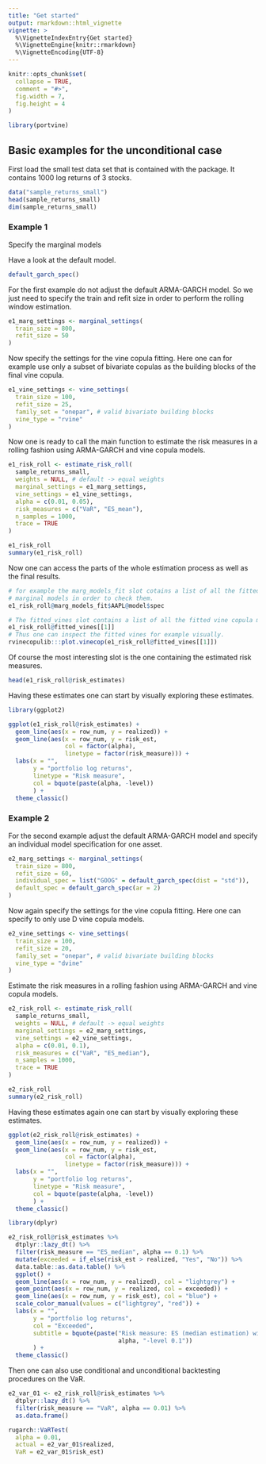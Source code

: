 ```yaml
---
title: "Get started"
output: rmarkdown::html_vignette
vignette: >
  %\VignetteIndexEntry{Get started}
  %\VignetteEngine{knitr::rmarkdown}
  %\VignetteEncoding{UTF-8}
---
```


```r
knitr::opts_chunk$set(
  collapse = TRUE,
  comment = "#>",
  fig.width = 7,
  fig.height = 4
)
```

```r
library(portvine)
```


## Basic examples for the unconditional case

First load the small test data set that is contained with the package. It contains 1000 log returns of 3 stocks.

```r
data("sample_returns_small")
head(sample_returns_small)
dim(sample_returns_small)
```
### Example 1

Specify the marginal models

Have a look at the default model.

```r
default_garch_spec()
```


For the first example do not adjust the default ARMA-GARCH model. So we just need to specify the train and refit size in order to perform the rolling window estimation.

```r
e1_marg_settings <- marginal_settings(
  train_size = 800,
  refit_size = 50
)
```

Now specify the settings for the vine copula fitting. Here one can for example use only a subset of bivariate copulas as the building blocks of the final vine copula.

```r
e1_vine_settings <- vine_settings(
  train_size = 100,
  refit_size = 25,
  family_set = "onepar", # valid bivariate building blocks
  vine_type = "rvine"
)
```

Now one is ready to call the main function to estimate the risk measures in a rolling fashion using ARMA-GARCH and vine copula models.

```r
e1_risk_roll <- estimate_risk_roll(
  sample_returns_small,
  weights = NULL, # default -> equal weights
  marginal_settings = e1_marg_settings,
  vine_settings = e1_vine_settings,
  alpha = c(0.01, 0.05),
  risk_measures = c("VaR", "ES_mean"),
  n_samples = 1000,
  trace = TRUE
)
```

```r
e1_risk_roll
summary(e1_risk_roll)
```

Now one can access the parts of the whole estimation process as well as the final results.

```r
# for example the marg_models_fit slot cotains a list of all the fitted 
# marginal models in order to check them.
e1_risk_roll@marg_models_fit$AAPL@model$spec
```

```r
# The fitted_vines slot contains a list of all the fitted vine copula models
e1_risk_roll@fitted_vines[[1]]
# Thus one can inspect the fitted vines for example visually.
rvinecopulib:::plot.vinecop(e1_risk_roll@fitted_vines[[1]])
```

Of course the most interesting slot is the one containing the estimated risk measures.

```r
head(e1_risk_roll@risk_estimates)
```

Having these estimates one can start by visually exploring these estimates.

```r
library(ggplot2)

ggplot(e1_risk_roll@risk_estimates) +
  geom_line(aes(x = row_num, y = realized)) +
  geom_line(aes(x = row_num, y = risk_est,
                col = factor(alpha),
                linetype = factor(risk_measure))) +
  labs(x = "",
       y = "portfolio log returns",
       linetype = "Risk measure",
       col = bquote(paste(alpha, -level))
       ) +
  theme_classic()
```


### Example 2

For the second example adjust the default ARMA-GARCH model and specify an individual model specification for one asset.

```r
e2_marg_settings <- marginal_settings(
  train_size = 800,
  refit_size = 60,
  individual_spec = list("GOOG" = default_garch_spec(dist = "std")),
  default_spec = default_garch_spec(ar = 2)
)
```

Now again specify the settings for the vine copula fitting. Here one can specify to only use D vine copula models.

```r
e2_vine_settings <- vine_settings(
  train_size = 100,
  refit_size = 20,
  family_set = "onepar", # valid bivariate building blocks
  vine_type = "dvine"
)
```

Estimate the risk measures in a rolling fashion using ARMA-GARCH and vine copula models.

```r
e2_risk_roll <- estimate_risk_roll(
  sample_returns_small,
  weights = NULL, # default -> equal weights
  marginal_settings = e2_marg_settings,
  vine_settings = e2_vine_settings,
  alpha = c(0.01, 0.1),
  risk_measures = c("VaR", "ES_median"),
  n_samples = 1000,
  trace = TRUE
)
```

```r
e2_risk_roll
summary(e2_risk_roll)
```

Having these estimates again one can start by visually exploring these estimates.

```r
ggplot(e2_risk_roll@risk_estimates) +
  geom_line(aes(x = row_num, y = realized)) +
  geom_line(aes(x = row_num, y = risk_est,
                col = factor(alpha),
                linetype = factor(risk_measure))) +
  labs(x = "",
       y = "portfolio log returns",
       linetype = "Risk measure",
       col = bquote(paste(alpha, -level))
       ) +
  theme_classic()
```

```r
library(dplyr)

e2_risk_roll@risk_estimates %>%
  dtplyr::lazy_dt() %>%
  filter(risk_measure == "ES_median", alpha == 0.1) %>%
  mutate(exceeded = if_else(risk_est > realized, "Yes", "No")) %>%
  data.table::as.data.table() %>%
  ggplot() +
  geom_line(aes(x = row_num, y = realized), col = "lightgrey") +
  geom_point(aes(x = row_num, y = realized, col = exceeded)) +
  geom_line(aes(x = row_num, y = risk_est), col = "blue") +
  scale_color_manual(values = c("lightgrey", "red")) +
  labs(x = "",
       y = "portfolio log returns",
       col = "Exceeded",
       subtitle = bquote(paste("Risk measure: ES (median estimation) with ",
                               alpha, "-level 0.1"))
       ) +
  theme_classic()
```
Then one can also use conditional and unconditional backtesting procedures on the VaR.

```r
e2_var_01 <- e2_risk_roll@risk_estimates %>%
  dtplyr::lazy_dt() %>%
  filter(risk_measure == "VaR", alpha == 0.01) %>%
  as.data.frame()

rugarch::VaRTest(
  alpha = 0.01,
  actual = e2_var_01$realized,
  VaR = e2_var_01$risk_est)
```

